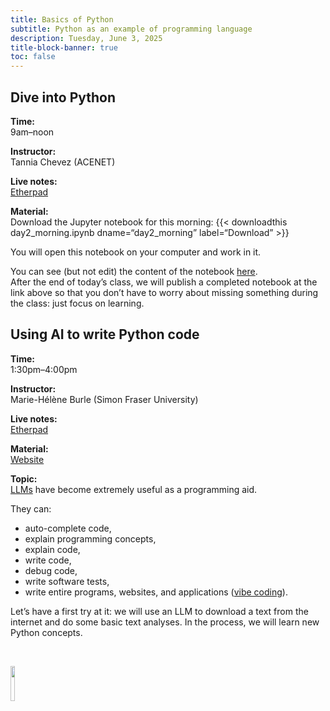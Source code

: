```yaml
---
title: Basics of Python
subtitle: Python as an example of programming language
description: Tuesday, June 3, 2025
title-block-banner: true
toc: false
---
```


## Dive into Python

:::{.topdef}

**Time:** \
9am–noon

**Instructor:** \
Tannia Chevez (ACENET)

**Live notes:** \
[Etherpad](https://etherpad.wikimedia.org/p/dhsi25)

**Material:** \
Download the Jupyter notebook for this morning: {{< downloadthis day2_morning.ipynb dname="day2_morning" label="Download" >}}

You will open this notebook on your computer and work in it.

You can see (but not edit) the content of the notebook [here](day2_morning.html){target="_blank"}. \
After the end of today's class, we will publish a completed notebook at the link above so that you don't have to worry about missing something during the class: just focus on learning.

:::

## Using AI to write Python code

:::{.topdef}

**Time:** \
1:30pm–4:00pm

**Instructor:** \
Marie-Hélène Burle (Simon Fraser University)

**Live notes:** \
[Etherpad](https://etherpad.wikimedia.org/p/dhsi25)

**Material:** \
[Website](https://mint.westdri.ca/python/top_llm)

**Topic:** \
[LLMs](https://en.wikipedia.org/wiki/Large_language_model) have become extremely useful as a programming aid.

They can:

- auto-complete code,
- explain programming concepts,
- explain code,
- write code,
- debug code,
- write software tests,
- write entire programs, websites, and applications ([vibe coding](https://en.wikipedia.org/wiki/Vibe_coding)).

Let's have a first try at it: we will use an LLM to download a text from the internet and do some basic text analyses. In the process, we will learn new Python concepts.

:::

<br>

![](/img/logo_dhsi.png){fig-alt="frontlogo" fig-align="center" width="12%"}
